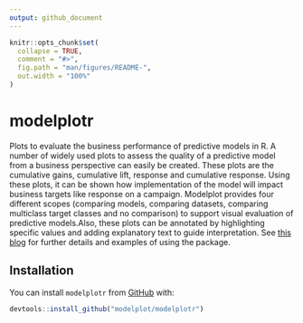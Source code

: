 ```yaml
---
output: github_document
---
```


```r
knitr::opts_chunk$set(
  collapse = TRUE,
  comment = "#>",
  fig.path = "man/figures/README-",
  out.width = "100%"
)
```

# modelplotr

Plots to evaluate the business performance of predictive models in R. A number of widely used plots to assess the quality of a predictive model from a business perspective can easily be created. These plots are the cumulative gains, cumulative lift, response and cumulative response. Using these plots, it can be shown how implementation of the model will impact business targets like response on a campaign. Modelplot provides four different scopes (comparing models, comparing datasets, comparing multiclass target classes and no comparison) to support visual evaluation of predictive models.Also, these plots can be annotated by highlighting specific values and adding explanatory text to guide interpretation. See [this blog](https://modelplot.github.io) for further details and examples of using the package.

## Installation

You can install `modelplotr` from [GitHub]() with:

```r
devtools::install_github("modelplot/modelplotr")
```

